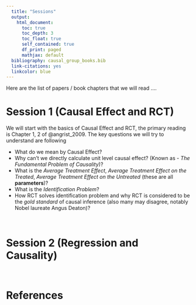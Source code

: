 ```yaml
---
  title: "Sessions"
  output: 
    html_document:
      toc: true
      toc_depth: 3
      toc_float: true
      self_contained: true
      df_print: paged
      mathjax: default
  bibliography: causal_group_books.bib  
  link-citations: yes
  linkcolor: blue
---
```

  
Here are the list of papers / book chapters that we will read .... 

# **Session 1 (Causal Effect and RCT)**

We will start with the basics of Causal Effect and RCT, the primary reading is Chapter 1, 2 of @angrist_2009. The key questions we will try to understand are following 

- What do we mean by Causal Effect? 
- Why can't we directly calculate unit level causal effect? (Known as - *The Fundamental Problem of Causality*)?
- What is the *Average Treatment Effect*, *Average Treatment Effect on the Treated*, *Average Treatment Effect on the Untreated* (these are all **parameters**)?
- What is the *Identification Problem*?
- How RCT solves identification problem and why RCT is considered to be the *gold standard* of causal inference (also many may disagree, notably Nobel laureate Angus Deaton)?

<br>

# **Session 2 (Regression and Causality)**


<br>

# **References**

<div id="refs"></div>
